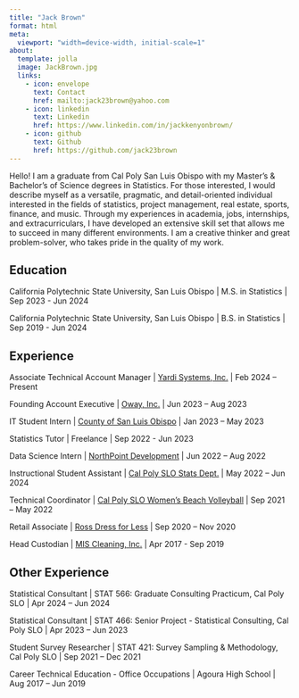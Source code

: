 ```yaml
---
title: "Jack Brown"
format: html
meta:
  viewport: "width=device-width, initial-scale=1"
about:
  template: jolla
  image: JackBrown.jpg
  links:
    - icon: envelope
      text: Contact
      href: mailto:jack23brown@yahoo.com
    - icon: linkedin
      text: Linkedin
      href: https://www.linkedin.com/in/jackkenyonbrown/
    - icon: github
      text: Github
      href: https://github.com/jack23brown
---
```


Hello! I am a graduate from Cal Poly San Luis Obispo with my Master's & Bachelor's of Science degrees in Statistics. For those interested, I would describe myself as a versatile, pragmatic, and detail-oriented individual interested in the fields of statistics, project management, real estate, sports, finance, and music. Through my experiences in academia, jobs, internships, and extracurriculars, I have developed an extensive skill set that allows me to succeed in many different environments. I am a creative thinker and great problem-solver, who takes pride in the quality of my work.

## Education

California Polytechnic State University, San Luis Obispo \| M.S. in Statistics \| Sep 2023 - Jun 2024

California Polytechnic State University, San Luis Obispo \| B.S. in Statistics \| Sep 2019 - Jun 2024

## Experience

Associate Technical Account Manager \| [Yardi Systems, Inc.](https://www.yardi.com/) \| Feb 2024 – Present

Founding Account Executive \| [Oway, Inc.](https://www.oway.io/) \| Jun 2023 – Aug 2023

IT Student Intern \| [County of San Luis Obispo](https://www.slocounty.ca.gov/departments/information-technology) \| Jan 2023 – May 2023

Statistics Tutor \| Freelance \| Sep 2022 - Jun 2023

Data Science Intern \| [NorthPoint Development](https://www.beyondthecontract.com/) \| Jun 2022 – Aug 2022

Instructional Student Assistant \| [Cal Poly SLO Stats Dept.](https://statistics.calpoly.edu/) \| May 2022 – Jun 2024

Technical Coordinator \| [Cal Poly SLO Women’s Beach Volleyball](https://gopoly.com/sports/womens-beach-volleyball) \| Sep 2021 – May 2022

Retail Associate \| [Ross Dress for Less](https://www.rossstores.com/) \| Sep 2020 – Nov 2020

Head Custodian \| [MIS Cleaning, Inc.](https://www.buzzfile.com/business/M.I.S.-Cleaning,-Inc.-818-636-2154) \| Apr 2017 - Sep 2019

## Other Experience

Statistical Consultant \| STAT 566: Graduate Consulting Practicum, Cal Poly SLO \| Apr 2024 – Jun 2024

Statistical Consultant \| STAT 466: Senior Project - Statistical Consulting, Cal Poly SLO \| Apr 2023 – Jun 2023

Student Survey Researcher \| STAT 421: Survey Sampling & Methodology, Cal Poly SLO \| Sep 2021 – Dec 2021

Career Technical Education - Office Occupations \| Agoura High School \| Aug 2017 – Jun 2019
